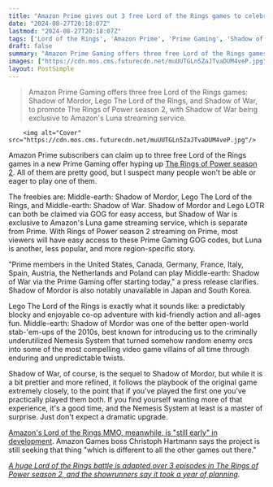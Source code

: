 ```yaml
---
title: "Amazon Prime gives out 3 free Lord of the Rings games to celebrate The Rings of Power season 2, but you might not be able to play one of them"
date: "2024-08-27T20:18:07Z"
lastmod: "2024-08-27T20:18:07Z"
tags: ['Lord of the Rings', 'Amazon Prime', 'Prime Gaming', 'Shadow of Mordor', 'Shadow of War', 'Lego', 'Action Adventure', 'Open World', 'RPG', 'GOG', 'Luna', 'Streaming', 'MMO']
draft: false
summary: "Amazon Prime Gaming offers three free Lord of the Rings games: Shadow of Mordor, Lego The Lord of the Rings, and Shadow of War, to promote The Rings of Power season 2, with Shadow of War being exclusive to Amazon's Luna streaming service."
images: ["https://cdn.mos.cms.futurecdn.net/muUUTGLn5ZaJTvaDUM4veP.jpg"]
layout: PostSimple
---
```

> Amazon Prime Gaming offers three free Lord of the Rings games: Shadow of Mordor, Lego The Lord of the Rings, and Shadow of War, to promote The Rings of Power season 2, with Shadow of War being exclusive to Amazon's Luna streaming service.


        <img alt="Cover" src="https://cdn.mos.cms.futurecdn.net/muUUTGLn5ZaJTvaDUM4veP.jpg"/>
        
Amazon Prime subscribers can claim up to three free Lord of the Rings games in a new Prime Gaming offer hyping up [<u>The Rings of Power season 2</u>](https://www.gamesradar.com/entertainment/lord-of-the-rings-tv-shows/the-rings-of-power-season-2-release-schedule-time-amazon-prime-video/). All of them are pretty good, but I suspect many people won't be able or eager to play one of them. 

The freebies are: Middle-earth: Shadow of Mordor, Lego The Lord of the Rings, and Middle-earth: Shadow of War. Shadow of Mordor and Lego LOTR can both be claimed via GOG for easy access, but Shadow of War is exclusive to Amazon's Luna game streaming service, which is separate from Prime. With Rings of Power season 2 streaming on Prime, most viewers will have easy access to these Prime Gaming GOG codes, but Luna is another, less popular, and more region-specific story. 

"Prime members in the United States, Canada, Germany, France, Italy, Spain, Austria, the Netherlands and Poland can play Middle-earth: Shadow of War via the Prime Gaming offer starting today," a press release clarifies. Shadow of Mordor is also notably unavailable in Japan and South Korea. 

Lego The Lord of the Rings is exactly what it sounds like: a predictably blocky and enjoyable co-op adventure with kid-friendly action and all-ages fun. Middle-earth: Shadow of Mordor was one of the better open-world stab-'em-ups of the 2010s, best known for introducing us to the criminally underutilized Nemesis System that turned somehow random enemy orcs into some of the most compelling video game villains of all time through enduring and unpredictable twists. 

Shadow of War, of course, is the sequel to Shadow of Mordor, but while it is a bit prettier and more refined, it follows the playbook of the original game extremely closely, to the point that if you've played the first one you've practically played them both. If you find yourself wanting more of that experience, it's a good time, and the Nemesis System at least is a master of surprise. Just don't expect a dramatic upgrade.

[Amazon's Lord of the Rings MMO, meanwhile, is "still early" in development](https://www.gamesradar.com/games/mmo/the-lord-of-the-rings-mmo-is-still-early-and-chasing-the-thing-which-is-different-to-all-the-other-games-out-there/). Amazon Games boss Christoph Hartmann says the project is still seeking that thing "which is different to all the other games out there."

[<u><em>A huge Lord of the Rings battle is adapted over 3 episodes in The Rings of Power season 2, and the showrunners say it took a year of planning</em></u>](https://www.gamesradar.com/entertainment/lord-of-the-rings-tv-shows/the-rings-of-power-season-2-siege-of-eregion-battle-exclusive-showrunners-interview/)*.*
        